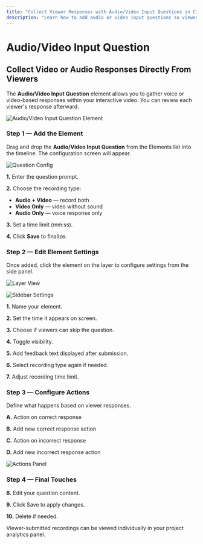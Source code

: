 ---
title: "Collect Viewer Responses with Audio/Video Input Questions in Cinema8"
description: "Learn how to add audio or video input questions so viewers can respond via voice or webcam within your interactive videos. Visit Cinema8."
---


# Audio/Video Input Question

## Collect Video or Audio Responses Directly From Viewers

The **Audio/Video Input Question** element allows you to gather voice or video-based responses within your interactive video. You can review each viewer's response afterward.

![Audio/Video Input Question Element](/screenshot/questions/audioVideoInputQ1.webp)

<Steps>

### Step 1 — Add the Element
Drag and drop the **Audio/Video Input Question** from the Elements list into the timeline. The configuration screen will appear.

![Question Config](/screenshot/questions/audioVideoInputQ2.webp)

**1.** Enter the question prompt.

**2.** Choose the recording type:
- **Audio + Video** — record both
- **Video Only** — video without sound
- **Audio Only** — voice response only

**3.** Set a time limit (mm:ss).

**4.** Click **Save** to finalize.

### Step 2 — Edit Element Settings
Once added, click the element on the layer to configure settings from the side panel.

![Layer View](/screenshot/questions/audioVideoInputQ3.webp)

![Sidebar Settings](/screenshot/questions/audioVideoInputQ4.webp)

**1.** Name your element.

**2.** Set the time it appears on screen.

**3.** Choose if viewers can skip the question.

**4.** Toggle visibility.

**5.** Add feedback text displayed after submission.

**6.** Select recording type again if needed.

**7.** Adjust recording time limit.

### Step 3 — Configure Actions
Define what happens based on viewer responses.

**A.** Action on correct response

**B.** Add new correct response action

**C.** Action on incorrect response

**D.** Add new incorrect response action

![Actions Panel](/screenshot/questions/audioVideoInputQ5.webp)

### Step 4 — Final Touches

**8.** Edit your question content.

**9.** Click Save to apply changes.

**10.** Delete if needed.

</Steps>

<Callout type="info">
Viewer-submitted recordings can be viewed individually in your project analytics panel.
</Callout>
